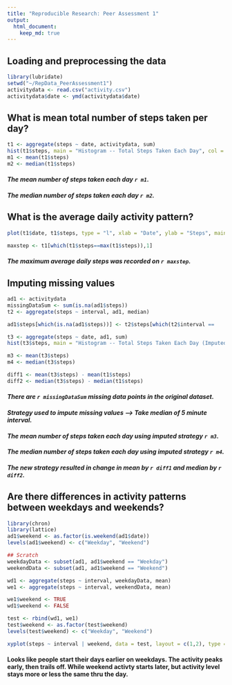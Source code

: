 ```yaml
---
title: "Reproducible Research: Peer Assessment 1"
output: 
  html_document:
    keep_md: true
---
```

## Loading and preprocessing the data
```r
library(lubridate)
setwd("~/RepData_PeerAssessment1")
activitydata <- read.csv("activity.csv")
activitydata$date <- ymd(activitydata$date)
```


## What is mean total number of steps taken per day?
```r
t1 <- aggregate(steps ~ date, activitydata, sum)
hist(t1$steps, main = "Histogram -- Total Steps Taken Each Day", col = "blue")
m1 <- mean(t1$steps)
m2 <- median(t1$steps)
```
#### _The mean number of steps taken each day `r m1`._
#### _The median number of steps taken each day `r m2`._

## What is the average daily activity pattern?
```r
plot(t1$date, t1$steps, type = "l", xlab = "Date", ylab = "Steps", main = "Time-Series of Daily Steps", col = "red")

maxstep <- t1[which(t1$steps==max(t1$steps)),1]
```
#### _The maximum average daily steps was recorded on `r maxstep`._


## Imputing missing values
```r
ad1 <- activitydata
missingDataSum <- sum(is.na(ad1$steps))
t2 <- aggregate(steps ~ interval, ad1, median)

ad1$steps[which(is.na(ad1$steps))] <- t2$steps[which(t2$interval ==                                         ad1$interval[which(is.na(ad1$steps))])]

t3 <- aggregate(steps ~ date, ad1, sum)
hist(t3$steps, main = "Histogram -- Total Steps Taken Each Day (Imputed)", col = "blue")

m3 <- mean(t3$steps)
m4 <- median(t3$steps)

diff1 <- mean(t3$steps) - mean(t1$steps)
diff2 <- median(t3$steps) - median(t1$steps) 
```
#### _There are `r missingDataSum` missing data points in the original dataset._
#### _Strategy used to impute missing values --> Take median of 5 minute interval._
#### _The mean number of steps taken each day using imputed strategy `r m3`._
#### _The median number of steps taken each day using imputed strategy `r m4`._
#### _The new strategy resulted in change in mean by `r diff1` and median by `r diff2`._


## Are there differences in activity patterns between weekdays and weekends?
```r
library(chron)
library(lattice)
ad1$weekend <- as.factor(is.weekend(ad1$date))
levels(ad1$weekend) <- c("Weekday", "Weekend")

## Scratch
weekdayData <- subset(ad1, ad1$weekend == "Weekday")
weekendData <- subset(ad1, ad1$weekend == "Weekend")

wd1 <- aggregate(steps ~ interval, weekdayData, mean)
we1 <- aggregate(steps ~ interval, weekendData, mean)

we1$weekend <- TRUE
wd1$weekend <- FALSE

test <- rbind(wd1, we1)
test$weekend <- as.factor(test$weekend)
levels(test$weekend) <- c("Weekday", "Weekend")

xyplot(steps ~ interval | weekend, data = test, layout = c(1,2), type = "l")
```

#### Looks like people start their days earlier on weekdays.  The activity peaks early, then trails off.  While weekend activty starts later, but activity level stays more or less the same thru the day.